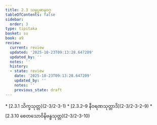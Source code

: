 ```yaml
---
title: 2.3 သမ္မပ္ပဓာနဝဂ္ဂ
tableOfContents: false
sidebar:
  order: 3
type: tipitaka
basket: su
book: a9
review:
  current: review
  updated: '2025-10-23T09:13:28.647209'
  updated_by: ''
  notes: ''
  history:
  - state: review
    date: '2025-10-23T09:13:28.647209'
    updated_by: ''
    notes: ''
    previous_state: draft
---
```



<ReviewStatus review={frontmatter.review} showDetails={true} />

<HypothesisAnnotation frontmatter={frontmatter} />

<DynamicBreadcrumb />



<TableOfContents book="a9" section="2.3">
* [2.3.1 သိက္ခသုတ္တ](2-3/2-3-1)
* [2.3.2–9 နီဝရဏသုတ္တာဒိ](2-3/2-3-2–9)
* [2.3.10 စေတသောဝိနိဗန္ဓသုတ္တ](2-3/2-3-10)
</TableOfContents>